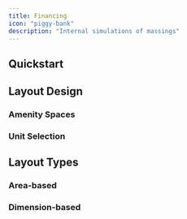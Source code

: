 ```yaml
---
title: Financing
icon: "piggy-bank"
description: "Internal simulations of massings"
---
```


## Quickstart

<Steps titleSize="h3">
<Step title="Template Selection">

</Step>

<Step title="Unit & Layout Setup">

</Step>

<Step title="Layout Simulation">
</Step>
</Steps>

## Layout Design

### Amenity Spaces

### Unit Selection

## Layout Types

### Area-based

### Dimension-based
